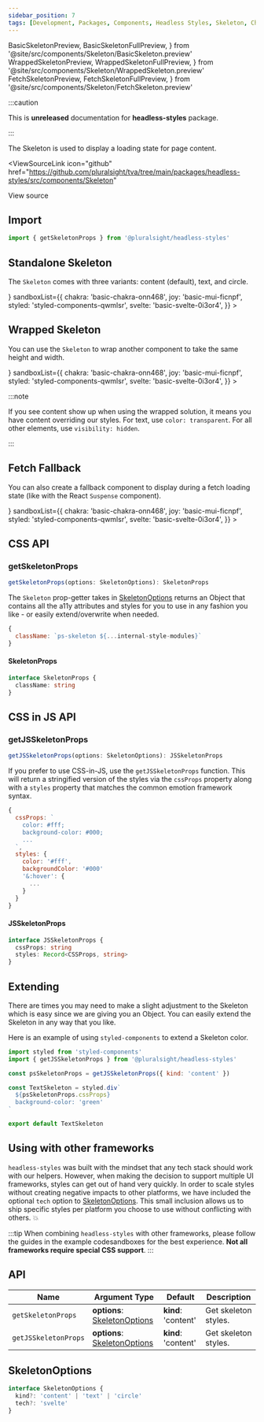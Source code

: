 ```yaml
---
sidebar_position: 7
tags: [Development, Packages, Components, Headless Styles, Skeleton, Chakra]
---
```


<!-- TODO: As of 2.0.0-beta.17 live-codeblock do not support imports. -->
<!-- Keep an eye out so we can kill the components we are importing in. -->
<!-- https://docusaurus.io/docs/markdown-features/code-blocks#imports -->

  BasicSkeletonPreview,
  BasicSkeletonFullPreview,
} from '@site/src/components/Skeleton/BasicSkeleton.preview'
  WrappedSkeletonPreview,
  WrappedSkeletonFullPreview,
} from '@site/src/components/Skeleton/WrappedSkeleton.preview'
  FetchSkeletonPreview,
  FetchSkeletonFullPreview,
} from '@site/src/components/Skeleton/FetchSkeleton.preview'

:::caution

This is **unreleased** documentation for **headless-styles** package.

:::

The Skeleton is used to display a loading state for page content.

<ViewSourceLink
  icon="github"
  href="https://github.com/pluralsight/tva/tree/main/packages/headless-styles/src/components/Skeleton"
>
  View source
</ViewSourceLink>

## Import

```javascript
import { getSkeletonProps } from '@pluralsight/headless-styles'
```

## Standalone Skeleton

The `Skeleton` comes with three variants: content (default), text, and circle.

<BasicSkeleton />
<LiveExampleTabs
  fullCode={<BasicSkeletonFullPreview />}
  sandboxList={{
    chakra: 'basic-chakra-onn468',
    joy: 'basic-mui-ficnpf',
    styled: 'styled-components-qwmlsr',
    svelte: 'basic-svelte-0i3or4',
  }}
>
  <BasicSkeletonPreview />
</LiveExampleTabs>

## Wrapped Skeleton

You can use the `Skeleton` to wrap another component to take the same height and width.

<WrappedSkeleton />
<LiveExampleTabs
  fullCode={<WrappedSkeletonFullPreview />}
  sandboxList={{
    chakra: 'basic-chakra-onn468',
    joy: 'basic-mui-ficnpf',
    styled: 'styled-components-qwmlsr',
    svelte: 'basic-svelte-0i3or4',
  }}
>
  <WrappedSkeletonPreview />
</LiveExampleTabs>

:::note

If you see content show up when using the wrapped solution, it means you have content overriding our styles. For text, use `color: transparent`. For all other elements, use `visibility: hidden`.

:::

## Fetch Fallback

You can also create a fallback component to display during a fetch loading state (like with the React `Suspense` component).

<FetchSkeleton />
<LiveExampleTabs
  fullCode={<FetchSkeletonFullPreview />}
  sandboxList={{
    chakra: 'basic-chakra-onn468',
    joy: 'basic-mui-ficnpf',
    styled: 'styled-components-qwmlsr',
    svelte: 'basic-svelte-0i3or4',
  }}
>
  <FetchSkeletonPreview />
</LiveExampleTabs>

## CSS API

### getSkeletonProps

```typescript
getSkeletonProps(options: SkeletonOptions): SkeletonProps
```

The `Skeleton` prop-getter takes in [SkeletonOptions](#Skeletonoptions) returns an Object that contains all the a11y attributes and styles for you to use in any fashion you like - or easily extend/overwrite when needed.

```js title="Return value example"
{
  className: `ps-skeleton ${...internal-style-modules}`
}
```

#### SkeletonProps

```typescript
interface SkeletonProps {
  className: string
}
```

## CSS in JS API

### getJSSkeletonProps

```typescript
getJSSkeletonProps(options: SkeletonOptions): JSSkeletonProps
```

If you prefer to use CSS-in-JS, use the `getJSSkeletonProps` function. This will return a stringified version of the styles via the `cssProps` property along with a `styles` property that matches the common emotion framework syntax.

```js title="Return value example"
{
  cssProps: `
    color: #fff;
    background-color: #000;
    ...
  `,
  styles: {
    color: '#fff',
    backgroundColor: '#000'
    '&:hover': {
      ...
    }
  }
}
```

#### JSSkeletonProps

```typescript
interface JSSkeletonProps {
  cssProps: string
  styles: Record<CSSProps, string>
}
```

## Extending

There are times you may need to make a slight adjustment to the Skeleton which is easy since we are giving you an Object. You can easily extend the Skeleton in any way that you like.

Here is an example of using `styled-components` to extend a Skeleton color.

```jsx title=page/Login/components/TextSkeleton.jsx
import styled from 'styled-components'
import { getJSSkeletonProps } from '@pluralsight/headless-styles'

const psSkeletonProps = getJSSkeletonProps({ kind: 'content' })

const TextSkeleton = styled.div`
  ${psSkeletonProps.cssProps}
  background-color: 'green'
`

export default TextSkeleton
```

## Using with other frameworks

`headless-styles` was built with the mindset that any tech stack should work with our helpers. However, when making the decision to support multiple UI frameworks, styles can get out of hand very quickly. In order to scale styles without creating negative impacts to other platforms, we have included the optional `tech` option to [SkeletonOptions](#Skeletonoptions). This small inclusion allows us to ship specific styles per platform you choose to use without conflicting with others. :boom:

:::tip
When combining `headless-styles` with other frameworks, please follow the guides in the example codesandboxes for the best experience. **Not all frameworks require special CSS support**.
:::

## API

| Name                 | Argument Type                                    | Default             | Description          |
| -------------------- | ------------------------------------------------ | ------------------- | -------------------- |
| `getSkeletonProps`   | **options**: [SkeletonOptions](#Skeletonoptions) | **kind**: 'content' | Get skeleton styles. |
| `getJSSkeletonProps` | **options**: [SkeletonOptions](#Skeletonoptions) | **kind**: 'content' | Get skeleton styles. |

## SkeletonOptions

```typescript
interface SkeletonOptions {
  kind?: 'content' | 'text' | 'circle'
  tech?: 'svelte'
}
```
